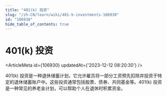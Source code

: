 ```yaml
---
title: "401(k) 投资"
slug: "/zh-CN/learn/wiki/401-k-investments-106930"
id: "106930"
hide_table_of_contents: true
---
```



<Breadcrumbs current="401(k) 投资" />

# 401(k) 投资

<ArticleMeta id={106930} updatedAt={'2023-12-12 08:20:30'} />
<div className='border-solid border-b border-t-0 my-4 border-[var(--ifm-color-gray-300)]' />

401(k) 投资是一种退休储蓄计划，它允许雇员将一部分工资预先扣除并投资于特定的退休储蓄账户中。这些投资通常包括股票、债券、共同基金等。401(k) 投资是一种常见的养老金计划，可以帮助个人在退休时积累资金。
